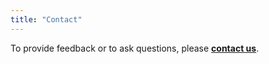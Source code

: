 ```yaml
---
title: "Contact"
---
```


To provide feedback or to ask questions, please **[contact us](mailto:naif@library.ethz.ch)**.